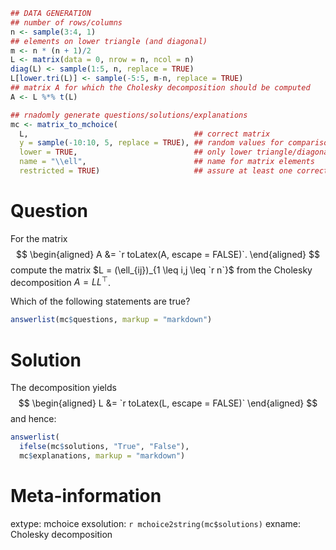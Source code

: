 ```r
## DATA GENERATION
## number of rows/columns
n <- sample(3:4, 1)
## elements on lower triangle (and diagonal)
m <- n * (n + 1)/2
L <- matrix(data = 0, nrow = n, ncol = n)
diag(L) <- sample(1:5, n, replace = TRUE)
L[lower.tri(L)] <- sample(-5:5, m-n, replace = TRUE)
## matrix A for which the Cholesky decomposition should be computed
A <- L %*% t(L)

## rnadomly generate questions/solutions/explanations
mc <- matrix_to_mchoice(
  L,                                     ## correct matrix
  y = sample(-10:10, 5, replace = TRUE), ## random values for comparison
  lower = TRUE,                          ## only lower triangle/diagonal
  name = "\\ell",                        ## name for matrix elements
  restricted = TRUE)                     ## assure at least one correct and one wrong solution
```


Question
========

For the matrix
$$
\begin{aligned}
  A &= `r toLatex(A, escape = FALSE)`.
\end{aligned}
$$
compute the matrix $L = (\ell_{ij})_{1 \leq i,j \leq `r n`}$ from the
Cholesky decomposition $A = L L^\top$.

Which of the following statements are true?

```r
answerlist(mc$questions, markup = "markdown")
```

Solution
========

The decomposition yields
$$
\begin{aligned}
  L &= `r toLatex(L, escape = FALSE)`
\end{aligned}
$$
and hence:

```r
answerlist(
  ifelse(mc$solutions, "True", "False"),
  mc$explanations, markup = "markdown")
```

Meta-information
================
extype: mchoice
exsolution: `r mchoice2string(mc$solutions)`
exname: Cholesky decomposition
